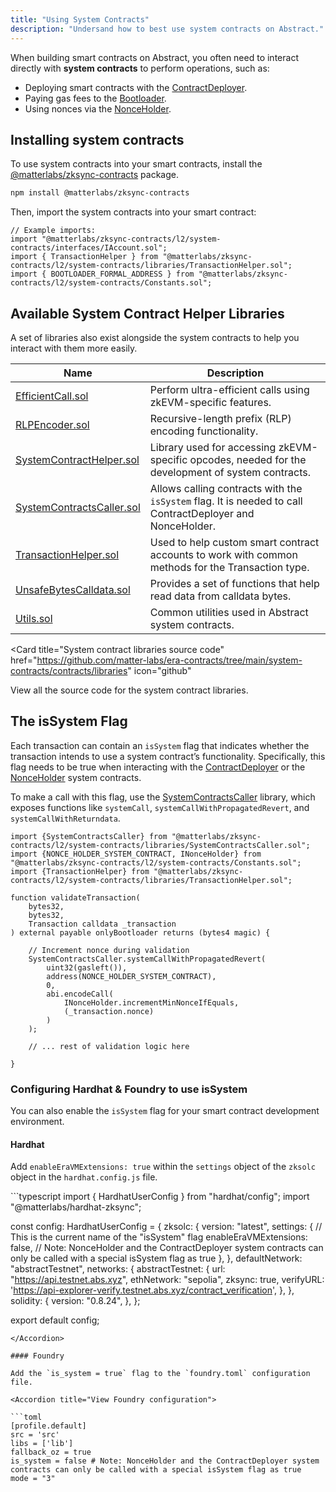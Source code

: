 ```yaml
---
title: "Using System Contracts"
description: "Undersand how to best use system contracts on Abstract."
---
```


When building smart contracts on Abstract, you often need to interact directly with **system contracts**
to perform operations, such as:

- Deploying smart contracts with the [ContractDeployer](/how-abstract-works/system-contracts/list-of-system-contracts#contractdeployer).
- Paying gas fees to the [Bootloader](/how-abstract-works/system-contracts/bootloader).
- Using nonces via the [NonceHolder](/how-abstract-works/system-contracts/list-of-system-contracts#nonceholder).

## Installing system contracts

To use system contracts into your smart contracts, install the
[@matterlabs/zksync-contracts](https://www.npmjs.com/package/@matterlabs/zksync-contracts) package.

```bash
npm install @matterlabs/zksync-contracts
```

Then, import the system contracts into your smart contract:

```solidity
// Example imports:
import "@matterlabs/zksync-contracts/l2/system-contracts/interfaces/IAccount.sol";
import { TransactionHelper } from "@matterlabs/zksync-contracts/l2/system-contracts/libraries/TransactionHelper.sol";
import { BOOTLOADER_FORMAL_ADDRESS } from "@matterlabs/zksync-contracts/l2/system-contracts/Constants.sol";
```

## Available System Contract Helper Libraries

A set of libraries also exist alongside the system contracts to help you interact with them more easily.

| Name                                                                                                                                               | Description                                                                                               |
| -------------------------------------------------------------------------------------------------------------------------------------------------- | --------------------------------------------------------------------------------------------------------- |
| [EfficientCall.sol](https://github.com/matter-labs/era-contracts/blob/main/system-contracts/contracts/libraries/EfficientCall.sol)                 | Perform ultra-efficient calls using zkEVM-specific features.                                              |
| [RLPEncoder.sol](https://github.com/matter-labs/era-contracts/blob/main/system-contracts/contracts/libraries/RLPEncoder.sol)                       | Recursive-length prefix (RLP) encoding functionality.                                                     |
| [SystemContractHelper.sol](https://github.com/matter-labs/era-contracts/blob/main/system-contracts/contracts/libraries/SystemContractHelper.sol)   | Library used for accessing zkEVM-specific opcodes, needed for the development of system contracts.        |
| [SystemContractsCaller.sol](https://github.com/matter-labs/era-contracts/blob/main/system-contracts/contracts/libraries/SystemContractsCaller.sol) | Allows calling contracts with the `isSystem` flag. It is needed to call ContractDeployer and NonceHolder. |
| [TransactionHelper.sol](https://github.com/matter-labs/era-contracts/blob/main/system-contracts/contracts/libraries/TransactionHelper.sol)         | Used to help custom smart contract accounts to work with common methods for the Transaction type.         |
| [UnsafeBytesCalldata.sol](https://github.com/matter-labs/era-contracts/blob/main/system-contracts/contracts/libraries/UnsafeBytesCalldata.sol)     | Provides a set of functions that help read data from calldata bytes.                                      |
| [Utils.sol](https://github.com/matter-labs/era-contracts/blob/main/system-contracts/contracts/libraries/Utils.sol)                                 | Common utilities used in Abstract system contracts.                                                       |

<Card
  title="System contract libraries source code"
  href="https://github.com/matter-labs/era-contracts/tree/main/system-contracts/contracts/libraries"
  icon="github"
>
  View all the source code for the system contract libraries.
</Card>

## The isSystem Flag

Each transaction can contain an `isSystem` flag that indicates whether the transaction
intends to use a system contract&rsquo;s functionality. Specifically, this flag needs to be true
when interacting with the [ContractDeployer](/how-abstract-works/system-contracts/list-of-system-contracts#contractdeployer)
or the [NonceHolder](/how-abstract-works/system-contracts/list-of-system-contracts#nonceholder) system contracts.

To make a call with this flag, use the [SystemContractsCaller](https://github.com/matter-labs/era-contracts/blob/main/system-contracts/contracts/libraries/SystemContractsCaller.sol)
library, which exposes functions like `systemCall`, `systemCallWithPropagatedRevert`, and `systemCallWithReturndata`.

<Accordion title="Example transaction using the isSystem flag">

```solidity
import {SystemContractsCaller} from "@matterlabs/zksync-contracts/l2/system-contracts/libraries/SystemContractsCaller.sol";
import {NONCE_HOLDER_SYSTEM_CONTRACT, INonceHolder} from "@matterlabs/zksync-contracts/l2/system-contracts/Constants.sol";
import {TransactionHelper} from "@matterlabs/zksync-contracts/l2/system-contracts/libraries/TransactionHelper.sol";

function validateTransaction(
    bytes32,
    bytes32,
    Transaction calldata _transaction
) external payable onlyBootloader returns (bytes4 magic) {

    // Increment nonce during validation
    SystemContractsCaller.systemCallWithPropagatedRevert(
        uint32(gasleft()),
        address(NONCE_HOLDER_SYSTEM_CONTRACT),
        0,
        abi.encodeCall(
            INonceHolder.incrementMinNonceIfEquals,
            (_transaction.nonce)
        )
    );

    // ... rest of validation logic here

}
```

</Accordion>

### Configuring Hardhat & Foundry to use isSystem

You can also enable the `isSystem` flag for your smart contract development environment.

#### Hardhat

Add `enableEraVMExtensions: true` within the `settings` object of the `zksolc` object in the `hardhat.config.js` file.

<Accordion title="View Hardhat configuration">
```typescript
import { HardhatUserConfig } from "hardhat/config";
import "@matterlabs/hardhat-zksync";

const config: HardhatUserConfig = {
zksolc: {
version: "latest",
settings: {
// This is the current name of the "isSystem" flag
enableEraVMExtensions: false, // Note: NonceHolder and the ContractDeployer system contracts can only be called with a special isSystem flag as true
},
},
defaultNetwork: "abstractTestnet",
networks: {
abstractTestnet: {
url: "https://api.testnet.abs.xyz",
ethNetwork: "sepolia",
zksync: true,
verifyURL: 'https://api-explorer-verify.testnet.abs.xyz/contract_verification',
},
},
solidity: {
version: "0.8.24",
},
};

export default config;
```
</Accordion>

#### Foundry

Add the `is_system = true` flag to the `foundry.toml` configuration file.

<Accordion title="View Foundry configuration">

```toml
[profile.default]
src = 'src'
libs = ['lib']
fallback_oz = true
is_system = false # Note: NonceHolder and the ContractDeployer system contracts can only be called with a special isSystem flag as true
mode = "3"
```

</Accordion>
